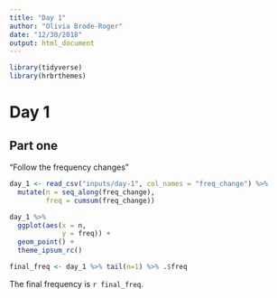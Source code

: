 ```yaml
---
title: "Day 1"
author: "Olivia Brode-Roger"
date: "12/30/2018"
output: html_document
---
```


```r
library(tidyverse)
library(hrbrthemes)
```

# Day 1

## Part one

"Follow the frequency changes"

```r
day_1 <- read_csv("inputs/day-1", col_names = "freq_change") %>% 
  mutate(n = seq_along(freq_change),
         freq = cumsum(freq_change))

day_1 %>% 
  ggplot(aes(x = n,
             y = freq)) +
  geom_point() +
  theme_ipsum_rc()

final_freq <- day_1 %>% tail(n=1) %>% .$freq
```

The final frequency is `r final_freq`.

